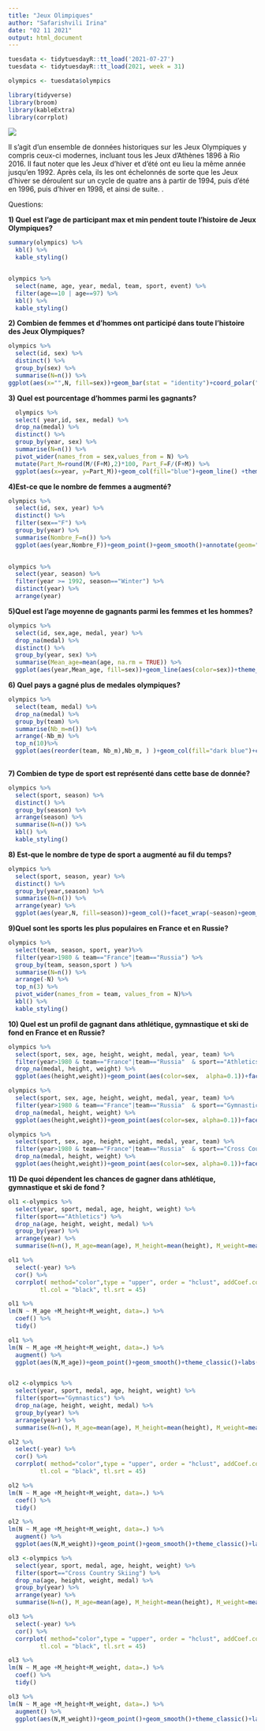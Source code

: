 ```yaml
---
title: "Jeux Olimpiques"
author: "Safarishvili Irina"
date: "02 11 2021"
output: html_document
---
```



```r

tuesdata <- tidytuesdayR::tt_load('2021-07-27')
tuesdata <- tidytuesdayR::tt_load(2021, week = 31)

olympics <- tuesdata$olympics

library(tidyverse)
library(broom)
library(kableExtra)
library(corrplot)

```


![](JO.png)

Il s'agit d'un ensemble de données historiques sur les Jeux Olympiques y compris ceux-ci modernes, incluant tous les Jeux d'Athènes 1896 à Rio 2016.
Il faut noter que les Jeux d'hiver et d'été ont eu lieu la même année jusqu'en 1992. Après cela, ils les ont échelonnés de sorte que les Jeux d'hiver se déroulent sur un cycle de quatre ans à partir de 1994, puis d'été en 1996, puis d'hiver en 1998, et ainsi de suite. .

Questions:

**1) Quel est l'age de participant max et min pendent toute l'histoire de Jeux Olympiques?** 

```r

summary(olympics) %>% 
  kbl() %>% 
  kable_styling()


olympics %>% 
  select(name, age, year, medal, team, sport, event) %>% 
  filter(age==10 | age==97) %>% 
  kbl() %>% 
  kable_styling()
```

**2) Combien de femmes et d'hommes ont participé dans toute l'histoire des Jeux Olympiques?**

```r
olympics %>%
  select(id, sex) %>% 
  distinct() %>% 
  group_by(sex) %>%
  summarise(N=n()) %>%
ggplot(aes(x="",N, fill=sex))+geom_bar(stat = "identity")+coord_polar("y",start=0)+ theme_void()

```

**3) Quel est pourcentage d'hommes parmi les gagnants?**
```r
  olympics %>%
  select( year,id, sex, medal) %>%
  drop_na(medal) %>% 
  distinct() %>%
  group_by(year, sex) %>%
  summarise(N=n()) %>% 
  pivot_wider(names_from = sex,values_from = N) %>% 
  mutate(Part_M=round(M/(F+M),2)*100, Part_F=F/(F+M)) %>% 
  ggplot(aes(x=year, y=Part_M))+geom_col(fill="blue")+geom_line() +theme_classic()+labs(y= "% d'hommes gagnants", x="an")

```


**4)Est-ce que le nombre de femmes a augmenté?**

```r
olympics %>% 
  select(id, sex, year) %>% 
  distinct() %>% 
  filter(sex=="F") %>% 
  group_by(year) %>% 
  summarise(Nombre_F=n()) %>% 
  ggplot(aes(year,Nombre_F))+geom_point()+geom_smooth()+annotate(geom="text", label="Winter", x=2006, y=0 )+annotate(geom="text", label="Summer", x=2000, y=5000 )+theme_classic()
  
```

```r
olympics %>% 
  select(year, season) %>% 
  filter(year >= 1992, season=="Winter") %>% 
  distinct(year) %>% 
  arrange(year)
```

**5)Quel est l'age moyenne de gagnants parmi les femmes et les hommes?**
```r
olympics %>% 
  select(id, sex,age, medal, year) %>%
  drop_na(medal) %>%
  distinct() %>% 
  group_by(year, sex) %>% 
  summarise(Mean_age=mean(age, na.rm = TRUE)) %>% 
  ggplot(aes(year,Mean_age, fill=sex))+geom_line(aes(color=sex))+theme_classic()
```

**6) Quel pays a gagné plus de medales olympiques?**

```r
olympics %>% 
  select(team, medal) %>% 
  drop_na(medal) %>% 
  group_by(team) %>% 
  summarise(Nb_m=n()) %>%
  arrange(-Nb_m) %>% 
  top_n(10)%>% 
  ggplot(aes(reorder(team, Nb_m),Nb_m, ) )+geom_col(fill="dark blue")+coord_flip()+theme_classic()+labs(x= "Pays", y="Nombre de medales")
  
```


**7) Combien de type de sport est représenté dans cette base de donnée?**

```r
olympics %>%
  select(sport, season) %>% 
  distinct() %>% 
  group_by(season) %>% 
  arrange(season) %>% 
  summarise(N=n()) %>% 
  kbl() %>% 
  kable_styling()
```
**8) Est-que le nombre de type de sport a augmenté au fil du temps?**
```r
olympics %>%
  select(sport, season, year) %>% 
  distinct() %>% 
  group_by(year,season) %>% 
  summarise(N=n()) %>% 
  arrange(year) %>% 
  ggplot(aes(year,N, fill=season))+geom_col()+facet_wrap(~season)+geom_line()+theme_classic()+theme(legend.position ="none")
```

**9)Quel sont les sports les plus populaires en France et en Russie?**

```r
olympics %>% 
  select(team, season, sport, year)%>%
  filter(year>1980 & team=="France"|team=="Russia") %>%
  group_by(team, season,sport ) %>% 
  summarise(N=n()) %>% 
  arrange(-N) %>% 
  top_n(3) %>% 
  pivot_wider(names_from = team, values_from = N)%>%
  kbl() %>% 
  kable_styling()
```


**10) Quel est un profil de gagnant dans athlétique, gymnastique et ski de fond en France et en Russie?**

```r
olympics %>% 
  select(sport, sex, age, height, weight, medal, year, team) %>% 
  filter(year>1980 & team=="France"|team=="Russia"  & sport=="Athletics") %>% 
  drop_na(medal, height, weight) %>% 
  ggplot(aes(height,weight))+geom_point(aes(color=sex,  alpha=0.1))+facet_wrap(~team)+theme_classic()+labs(title = "Profil de gagnant en athlétique")
```

```r
olympics %>% 
  select(sport, sex, age, height, weight, medal, year, team) %>% 
  filter(year>1980 & team=="France"|team=="Russia"  & sport=="Gymnastics") %>% 
  drop_na(medal, height, weight) %>% 
  ggplot(aes(height,weight))+geom_point(aes(color=sex, alpha=0.1))+facet_wrap(~team)+theme_classic()+labs(title = "Profil de gagnant en gymnastique")
```

```r
olympics %>% 
  select(sport, sex, age, height, weight, medal, year, team) %>% 
  filter(year>1980 & team=="France"|team=="Russia"  & sport=="Cross Country Skiing") %>% 
  drop_na(medal, height, weight) %>% 
  ggplot(aes(height,weight))+geom_point(aes(color=sex, alpha=0.1))+facet_wrap(~team)+theme_classic()+labs(title = "Profil de gagnant en ski de fond")
```

**11) De quoi dépendent les chances de gagner dans athlétique, gymnastique et ski de fond ?**

```r

ol1 <-olympics %>% 
  select(year, sport, medal, age, height, weight) %>% 
  filter(sport=="Athletics") %>% 
  drop_na(age, height, weight, medal) %>% 
  group_by(year) %>%
  arrange(year) %>% 
  summarise(N=n(), M_age=mean(age), M_height=mean(height), M_weight=mean(weight))

ol1 %>%
  select(-year) %>% 
  cor() %>% 
  corrplot( method="color",type = "upper", order = "hclust", addCoef.col = "black",
         tl.col = "black", tl.srt = 45)

ol1 %>% 
lm(N ~ M_age +M_height+M_weight, data=.) %>% 
  coef() %>% 
  tidy()

ol1 %>% 
lm(N ~ M_age +M_height+M_weight, data=.) %>% 
  augment() %>% 
  ggplot(aes(N,M_age))+geom_point()+geom_smooth()+theme_classic()+labs(title = "Athlétique")



```

```r
ol2 <-olympics %>% 
  select(year, sport, medal, age, height, weight) %>% 
  filter(sport=="Gymnastics") %>% 
  drop_na(age, height, weight, medal) %>% 
  group_by(year) %>%
  arrange(year) %>% 
  summarise(N=n(), M_age=mean(age), M_height=mean(height), M_weight=mean(weight))

ol2 %>%
  select(-year) %>% 
  cor() %>% 
  corrplot( method="color",type = "upper", order = "hclust", addCoef.col = "black",
         tl.col = "black", tl.srt = 45)

ol2 %>% 
lm(N ~ M_age +M_height+M_weight, data=.) %>% 
  coef() %>% 
  tidy()

ol2 %>% 
lm(N ~ M_age +M_height+M_weight, data=.) %>%
  augment() %>% 
  ggplot(aes(N,M_weight))+geom_point()+geom_smooth()+theme_classic()+labs(title = "Gymnastique")

```

```r
ol3 <-olympics %>% 
  select(year, sport, medal, age, height, weight) %>% 
  filter(sport=="Cross Country Skiing") %>% 
  drop_na(age, height, weight, medal) %>% 
  group_by(year) %>%
  arrange(year) %>% 
  summarise(N=n(), M_age=mean(age), M_height=mean(height), M_weight=mean(weight))

ol3 %>%
  select(-year) %>% 
  cor() %>% 
  corrplot( method="color",type = "upper", order = "hclust", addCoef.col = "black",
         tl.col = "black", tl.srt = 45)

ol3 %>% 
lm(N ~ M_age +M_height+M_weight, data=.) %>% 
  coef() %>% 
  tidy()

ol3 %>% 
lm(N ~ M_age +M_height+M_weight, data=.) %>%
  augment() %>% 
  ggplot(aes(N,M_weight))+geom_point()+geom_smooth()+theme_classic()+labs(title = "Ski de fond")
```





